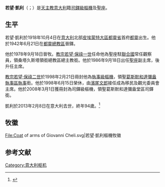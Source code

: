 {{NoteTA
|1=zh-hk:葛斯默; zh-tw:高邁;
|2=zh-hk:達彌盎; zh-tw:達勉;
}}
{{refimprove|time=2017-02-07T07:15:09+00:00}}
{{Infobox Christian leader
| type             = Cardinal
| honorific-prefix =
| name             = 若望·凱利<br />Giovanni Cheli
| honorific-suffix = 
| title            = [[聖座|聖座]]{{link-en|移民及觀光委員會|Pontifical Council for the Pastoral Care of Migrants and Itinerants|移民及觀光委員會主席}}
| see              =
| elected          = 
| appointed        = 1986年9月18日（副主席）
| term             = 
| term_start       = 
| quashed          = 
| term_end         = 1998年6月15日
| predecessor      = Emanuele Clarizio
| opposed          = 
| successor        = [[濱尾文郎|濱尾文郎]]
| other_post       = [[聖葛斯默和達彌盎聖殿|聖葛斯默和達彌盎堂區領銜司鐸]]
<!---------- Orders ---------->
| ordination       = 1942年6月21日
| ordained_by      = 
| consecration     = 1978年9月18日
| consecrated_by   = 
| cardinal         = 1998年2月21日
| rank             = [[樞機|司鐸級樞機]]
<!---------- Personal details ---------->
| birth_name       = 
| birth_date       = {{Birth date|1918|10|04|df=yes}}
| birth_place      = [[意大利|意大利]][[都靈省|都靈省]][[都靈|都靈]]
| death_date       = {{Death date and age|2013|02|08|1918|10|04|df=yes}}
| death_place      = 意大利[[羅馬|羅馬]]
| buried           = 
| nationality      = 意大利
| religion         = [[天主教|天主教]]
| residence        = 
| parents          = 
| profession       = 
| previous_post    = {{unbulleted list|桑塔久斯塔領銜總教區領銜總主教（1978年－1998年）|聖座駐[[聯合國|聯合國]]常任觀察員（1978年－1986年）|聖葛斯默和達彌盎執事區領銜執事（1998年－2008年）}}
| education        =
| alma_mater       = 
| motto            = Unitas in charitate
| signature        = 
| signature_alt    = 
| coat_of_arms     = Coat of arms of Giovanni Cheli.svg
| coat_of_arms_alt = 
}}
'''若望·凱利'''（{{lang-it|Giovanni Cheli}}；{{bd|1918年|10月4日|2013年|2月8日|catIdx=Giovanni Cheli}}）是[[天主教|天主教]][[意大利|意大利]]籍[[樞機|司鐸級樞機]]及[[聖座|聖座]]{{link-en|移民及觀光委員會|Pontifical Council for the Pastoral Care of Migrants and Itinerants|移民及觀光委員會主席}}。

==生平==
若望·凱利於1918年10月4日在[[意大利|意大利]]北部[[皮埃蒙特大區|皮埃蒙特大區]][[都靈省|都靈省]]首府[[都靈|都靈]]出生。他於1942年6月21日在[[天主教都靈總教區|都靈總教區]]晉鐸。

他於1978年9月18日晉牧。[[教宗若望·保祿一世|教宗若望·保祿一世]]任命他為聖座駐[[聯合國|聯合國]]常任觀察員，領桑塔久斯塔領銜總教區總主教銜。他於1986年9月18日出任[[聖座|聖座]]{{link-en|移民及觀光委員會|Pontifical Council for the Pastoral Care of Migrants and Itinerants}}副主席，後升任主席。

[[教宗若望·保祿二世|教宗若望·保祿二世]]於1998年2月21日冊封他為[[樞機|執事級樞機]]，領[[聖葛斯默和達彌盎聖殿|聖葛斯默和達彌盎執事區執事]]銜。他於1998年6月15日榮休，由[[濱尾文郎|濱尾文郎]]接任成為移民及觀光委員會主席。他於2008年3月1日獲冊封為司鐸級樞機，領聖葛斯默和達彌盎堂區司鐸銜。

凱利於2013年2月8日在意大利去世，終年94歲。<ref name=Death>{{cite web|url=http://www.gazzettadelsud.it/news/english/33794/Cardinal-Giovanni-Cheli-dies--94-years-old.html |title=Cardinal Giovanni Cheli dies, 94 years old – GazzettaDelSud |publisher=Gazzettadelsud.it |date= |accessdate=2013年2月8日}}</ref> 

== 牧徽 ==
<gallery>
File:Coat of arms of Giovanni Cheli.svg|若望·凱利樞機牧徽
</gallery>

== 参考文献 ==
{{reflist}}

{{Authority control}}

[[Category:意大利枢机|Category:意大利枢机]]